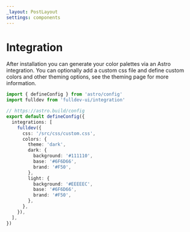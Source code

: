 ```yaml
---
_layout: PostLayout
settings: components
---
```



# Integration

After <Link href="/overview/installation">installation</Link> you can generate your color palettes via an Astro integration. You can optionally add a custom css file and define custom colors and other theming options, see the <Link href="/overview/theming">theming page</Link> for more information.

```ts
import { defineConfig } from 'astro/config'
import fulldev from 'fulldev-ui/integration'

// https://astro.build/config
export default defineConfig({
  integrations: [
    fulldev({
      css: '/src/css/custom.css',
      colors: {
        theme: 'dark',
        dark: {
          background: '#111110',
          base: '#6F6D66',
          brand: '#F50',
        },
        light: {
          background: '#EEEEEC',
          base: '#6F6D66',
          brand: '#F50',
        },
      },
    }),
  ],
})
```

